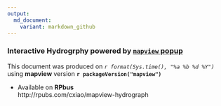 ```yaml
---
output:
  md_document:
    variant: markdown_github
---
```


### Interactive Hydrogrphy powered by [`mapview` popup](http://environmentalinformatics-marburg.github.io/mapview/popups/html/popups.html)   


This document was produced on _`r format(Sys.time(), "%a %b %d %Y")`_ using **mapview** version **`r packageVersion("mapview")`**

* Available on **RPbus**  
   http://rpubs.com/cxiao/mapview-hydrograph